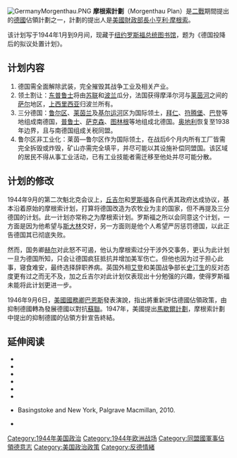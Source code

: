 {{expand|time=2015-04-03T16:36:59+00:00}}
{{unreferenced|time=2015-04-03T16:36:59+00:00}}
[[File:GermanyMorgenthau.PNG|thumb]]
'''摩根索計劃'''（Morgenthau Plan）是[[二戰|二戰]]期間提出的[[德國|德國]]佔領計劃之一，計劃的提出人是[[美國財政部長|美國財政部長]][[小亨利·摩根索|小亨利·摩根索]]。

该计划写于1944年1月到9月间，现藏于[[纽约|纽约]][[富兰克林·德拉诺·罗斯福总统图书馆暨博物馆|罗斯福总统图书馆]]，题为《德国投降后的拟议处置计划》。

== 计划内容 ==

# 德国需全面解除武装，完全摧毁其战争工业及相关产业。
# 领土割让：[[东普鲁士|东普鲁士]]将由[[苏联|苏联]]和[[波兰|波兰]]瓜分，法国获得摩泽尔河与[[莱茵河|莱茵河]]之间的[[薩爾蘭|萨尔]]地区，[[上西里西亞|上西里西亚]]归波兰所有。
# 三分德国：[[鲁尔区|鲁尔区]]、[[莱茵兰|莱茵兰]]及[[基爾運河|基尔运河]]区为国际领土，[[巴伐利亚|拜仁]]、[[符腾堡|符腾堡]]、[[巴登|巴登]]等地组成南德国，[[西普鲁士|普鲁士]]、[[萨克森|萨克森]]、[[图林根|图林根]]等地组成北德国。[[奥地利|奥地利]]恢复至1938年边界，且与南德国组成关税同盟。
# 鲁尔区非工业化：莱茵—鲁尔区作为国际领土，在战后6个月内所有工厂皆需完全拆毁或炸毁，矿山亦需完全填平，并尽可能以其设施补偿同盟国。该区域的居民不得从事工业活动，已有工业技能者需迁移至他处并尽可能分散。

== 计划的修改 ==
1944年9月的第二次魁北克会议上，[[温斯顿·丘吉尔|丘吉尔]]和[[富兰克林·德拉诺·罗斯福|罗斯福]]各自代表其政府达成协议，基本沿着原始的摩根索计划，打算将德国改造为农牧业为主的国家，但不再提及三分德国的计划。此一计划亦常称之为摩根索计划。罗斯福之所以会同意这个计划，一方面是因为他希望与[[约瑟夫·维萨里奥诺维奇·斯大林|斯大林]]交好，另一方面则是他个人希望严厉惩罚德国，以此正告德国其已彻底失败。

然而，国务卿[[科德尔·赫尔|赫尔]]对此怒不可遏，他认为摩根索过分干涉外交事务，更认为此计划一旦为德国所知，只会让德国疯狂抵抗并增加美军伤亡。但他也因为过于担心此事，寝食难安，最终选择辞职养病。英国外相[[安東尼·艾登|艾登]]和美国战争部长[[亨利·刘易斯·史汀生|史汀生]]的反对态度更有过之而无不及，加之丘吉尔对此计划仅表现出十分勉强的兴趣，使得罗斯福未能将此计划更进一步。

1946年9月6日，[[美國國務卿|美國國務卿]][[詹姆斯·弗朗西斯·伯恩斯|巴恩斯]]發表演說，指出將重新評估德國佔領政策，由抑制德國轉為發展德國以對抗[[蘇聯|蘇聯]]。1947年，美國提出[[馬歇爾計劃|馬歇爾計劃]]，摩根索計劃中提出的抑制德國的佔領方針宣告終結。

==延伸阅读==
* {{Citation | first = Michael R | last = Beschloss | title = The Conquerors: Roosevelt, Truman and the Destruction of Hitler's Germany, 1941–1945|publisher= Simon & Shuster|place=New York|OCLC=50315054|ISBN=9780684810270|year=2002}}
* {{Citation | first = John Morton | last = Blum | title = From the Morgenthau Diaries: Years of War, 1941–1945 | place = Boston | year = 1967}}
* {{Cite book |ref= harv |title= The Morgenthau Plan: Soviet Influence on American Postwar Policy |first= John |last= Dietrich |isbn= 9781892941909 |url= https://books.google.de/books?id=Cp5MBAAAQBAJ |date= 2002 |publisher= Algora |access-date= 2020-04-03 |archive-date= 2021-03-07 |archive-url= https://web.archive.org/web/20210307224516/https://books.google.de/books?id=Cp5MBAAAQBAJ |dead-url= no }}
* {{Citation | first = Frederick H | last = Gareau | title = Morgenthau's Plan for Industrial Disarmament in Germany | journal = The Western Political Quarterly | volume = 14 | issue = 2 |date=Jun 1961 | doi = 10.1177/106591296101400210 }}
* {{cite book|ref=harv | last = Greiner| first = Bernd| title = Die Morgenthau-Legende: Zur Geschichte eines umstrittenen Planes|trans-title=The Morgenthau Myth: The History of a Controversial Plan| language=de | year=1995| isbn = 9783930908073}}
* {{Citation | first = Cordell | last = Hull | title = Memories| year = 1948 | volume = II}}
* {{Citation | first = Nicolas | last = Lewkowicz |  title = The German Question and the International Order, 1943-1948}} Basingstoke and New York, Palgrave Macmillan, 2010. {{ISBN|9780230248120}}
* {{Citation | first = Vladimir | last = Petrov | title = Money and Conquest; Allied Occupation Currencies in World War II | place = Baltimore | publisher = Johns Hopkins Press | year = 1967}}

{{第二次世界大战}}
{{Cold War}}
{{Authority control}}
[[Category:1944年美国政治|Category:1944年美国政治]]
[[Category:1944年欧洲战场|Category:1944年欧洲战场]]
[[Category:同盟國軍事佔領德意志|Category:同盟國軍事佔領德意志]]
[[Category:美国政治政策|Category:美国政治政策]]
[[Category:反德情緒|Category:反德情緒]]